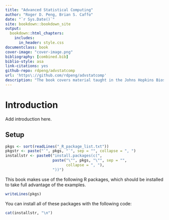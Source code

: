 ```yaml
--- 
title: "Advanced Statistical Computing"
author: "Roger D. Peng, Brian S. Caffo"
date: "`r Sys.Date()`"
site: bookdown::bookdown_site
output:
  bookdown::html_chapters:
    includes:
      in_header: style.css
documentclass: book
cover-image: "cover-image.png"
bibliography: [combined.bib]
biblio-style: asa
link-citations: yes
github-repo: rdpeng/advstatcomp
url: 'https\://github.com/rdpeng/advstatcomp'
description: "The book covers material taught in the Johns Hopkins Biostatistics Advanced Statistical Computing course."
---
```


# Introduction {-}

Add introduction here.

\begin{equation}
y = \beta_0 + \beta_1 x + \varepsilon
\end{equation}




## Setup {-}

```r
pkgs <- sort(readLines("_R_package_list.txt"))
pkgstr <- paste("`", pkgs, "`", sep = "", collapse = ", ")
installstr <- paste0("install.packages(c(", 
                     paste("\"", pkgs, "\"", sep = "", 
                           collapse = ", "),
                     "))")
```
This book makes use of the following R packages, which should be installed to take full advantage of the examples. 

```r
writeLines(pkgs)
```

You can install all of these packages with the following code:

```r
cat(installstr, "\n")
```


